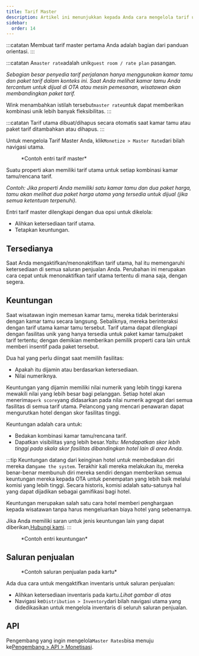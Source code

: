 ```yaml
---
title: Tarif Master
description: Artikel ini menunjukkan kepada Anda cara mengelola tarif utama di Wink.
sidebar:
  order: 14
---
```


:::catatan
Membuat tarif master pertama Anda adalah bagian dari panduan orientasi.
:::

:::catatan
A`master rate`adalah unik`guest room / rate plan` pasangan.

*Sebagian besar penyedia tarif perjalanan hanya menggunakan kamar tamu dan paket tarif dalam konteks ini. Saat Anda melihat kamar tamu Anda tercantum untuk dijual di OTA atau mesin pemesanan, wisatawan akan membandingkan paket tarif.*

Wink menambahkan istilah tersebut`master rate`untuk dapat memberikan kombinasi unik lebih banyak fleksibilitas.
:::

:::catatan
Tarif utama dibuat/dihapus secara otomatis saat kamar tamu atau paket tarif ditambahkan atau dihapus.
:::

Untuk mengelola Tarif Master Anda, klik`Monetize > Master Rate`dari bilah navigasi utama.

<figure>
  <CloudinaryImage width="350" height="484" resize="scale" quality="best" alt="Tingkat Master" src="academy/master-rate" errorImage="noimage_opaque_nyrtl0.png" />

  <figcaption>*Contoh entri tarif master*</figcaption>
</figure>


Suatu properti akan memiliki tarif utama untuk setiap kombinasi kamar tamu/rencana tarif.

*Contoh: Jika properti Anda memiliki satu kamar tamu dan dua paket harga, tamu akan melihat dua paket harga utama yang tersedia untuk dijual (jika semua ketentuan terpenuhi).*

Entri tarif master dilengkapi dengan dua opsi untuk dikelola:

* Alihkan ketersediaan tarif utama.
* Tetapkan keuntungan.

## Tersedianya

Saat Anda mengaktifkan/menonaktifkan tarif utama, hal itu memengaruhi ketersediaan di semua saluran penjualan Anda. Perubahan ini merupakan cara cepat untuk menonaktifkan tarif utama tertentu di mana saja, dengan segera.

## Keuntungan

Saat wisatawan ingin memesan kamar tamu, mereka tidak berinteraksi dengan kamar tamu secara langsung. Sebaliknya, mereka berinteraksi dengan tarif utama kamar tamu tersebut. Tarif utama dapat dilengkapi dengan fasilitas unik yang hanya tersedia untuk paket kamar tamu/paket tarif tertentu; dengan demikian memberikan pemilik properti cara lain untuk memberi insentif pada paket tersebut.

Dua hal yang perlu diingat saat memilih fasilitas:

* Apakah itu dijamin atau berdasarkan ketersediaan.
* Nilai numeriknya.

Keuntungan yang dijamin memiliki nilai numerik yang lebih tinggi karena mewakili nilai yang lebih besar bagi pelanggan.
Setiap hotel akan menerima`perk score`yang didasarkan pada nilai numerik agregat dari semua fasilitas di semua tarif utama.
Pelancong yang mencari penawaran dapat mengurutkan hotel dengan skor fasilitas tinggi.

Keuntungan adalah cara untuk:

* Bedakan kombinasi kamar tamu/rencana tarif.
* Dapatkan visibilitas yang lebih besar.*Yaitu: Mendapatkan skor lebih tinggi pada skala skor fasilitas dibandingkan hotel lain di area Anda.*

:::tip
Keuntungan datang dari keinginan hotel untuk membedakan diri mereka dan`game the system`.
Terakhir kali mereka melakukan itu, mereka benar-benar membunuh diri mereka sendiri dengan memberikan semua keuntungan mereka kepada OTA untuk penempatan yang lebih baik melalui komisi yang lebih tinggi.
Secara historis, komisi adalah satu-satunya hal yang dapat dijadikan sebagai gamifikasi bagi hotel.

Keuntungan merupakan salah satu cara hotel memberi penghargaan kepada wisatawan tanpa harus mengeluarkan biaya hotel yang sebenarnya.

Jika Anda memiliki saran untuk jenis keuntungan lain yang dapat diberikan,[Hubungi kami](mailto:hi@wink.travel).
:::

<figure>
  <CloudinaryImage width="700" height="263" resize="scale" quality="best" alt="Keuntungan" src="academy/perks" errorImage="noimage_opaque_nyrtl0.png" />

  <figcaption>*Contoh entri keuntungan*</figcaption>
</figure>


## Saluran penjualan

<figure>
  <CloudinaryImage width="350" height="368" resize="scale" quality="best" alt="Saluran penjualan" src="academy/sales-channels-card" errorImage="noimage_opaque_nyrtl0.png" />

  <figcaption>*Contoh saluran penjualan pada kartu*</figcaption>
</figure>


Ada dua cara untuk mengaktifkan inventaris untuk saluran penjualan:

* Alihkan ketersediaan inventaris pada kartu.*Lihat gambar di atas*
* Navigasi ke`Distribution > Inventory`dari bilah navigasi utama yang didedikasikan untuk mengelola inventaris di seluruh saluran penjualan.

## API

Pengembang yang ingin mengelola`Master Rates`bisa menuju ke[Pengembang > API > Monetisasi](/developers/apis/#monetize-api).

